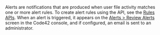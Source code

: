 Alerts are notifications that are produced when user file activity matches one or more alert rules. To create alert rules using the API, see the [Rules APIs](/api#tag/Rules).
When an alert is triggered, it appears on the [Alerts > Review Alerts](https://support.code42.com/Administrator/Cloud/Code42_console_reference/Alerts_reference#Review_Alerts) screen in the Code42 console, and if configured, an email is sent to an administrator.
